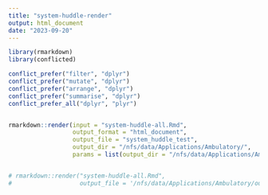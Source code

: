 ```yaml
---
title: "system-huddle-render"
output: html_document
date: "2023-09-20"
---
```


```r
library(rmarkdown)
library(conflicted)

conflict_prefer("filter", "dplyr")
conflict_prefer("mutate", "dplyr")
conflict_prefer("arrange", "dplyr")
conflict_prefer("summarise", "dplyr")
conflict_prefer_all("dplyr", "plyr")


rmarkdown::render(input = "system-huddle-all.Rmd",
                  output_format = "html_document",
                  output_file = "system_huddle_test",
                  output_dir = "/nfs/data/Applications/Ambulatory/",
                  params = list(output_dir = "/nfs/data/Applications/Ambulatory/"))


# rmarkdown::render("system-huddle-all.Rmd", 
#                   output_file = '/nfs/data/Applications/Ambulatory/out.html')
```


